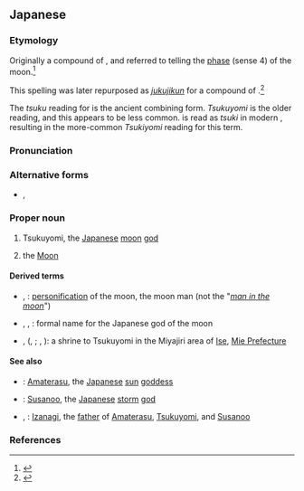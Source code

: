 ==Japanese==
<div style="float:right;">
{{wikipedia|lang=ja}}
{{wikipedia|Tsukuyomi}}
</div>
{{ja-kanjitab|つき|よみ|yomi=k}}
{{ja-kanjitab|つく|よみ|yomi=k}}

===Etymology===
Originally a compound of {{compound|lang=ja|sort=つくよみ|月|tr1=tsuku|t1=the moon|読み|tr2=yomi|t2=reading|pos2=ancient meaning of “counting”}}, and referred to telling the [[phase]] (sense 4) of the moon.<ref name="KDJ">{{R:Kokugo Dai Jiten}}</ref>

This spelling was later repurposed as [[熟字訓#Japanese|''jukujikun'']] for a compound of {{compound|lang=ja|sort=つくよみ|月|tr1=tsuku|t1=the moon|夜|tr2=yo|t2=night|神|tr3=mi|t3=god}}.<ref name="KDJ">{{R:Kokugo Dai Jiten}}</ref>

The ''tsuku'' reading for {{m|ja|月}} is the ancient combining form.  ''Tsukuyomi'' is the older reading, and this appears to be less common.  {{m|ja|月}} is read as ''tsuki'' in modern {{etyl|ja|-}}, resulting in the more-common ''Tsukiyomi'' reading for this term.

===Pronunciation===
{{ja-pron|つくよみ|y=k}}
{{ja-pron|つきよみ|y=k|acc=h|dev=1|acc_ref=SMK5,NHK}}

===Alternative forms===
* {{ja-l|月読み}}, {{ja-l|月夜見}}

===Proper noun===
{{ja-pos|proper|つくよみ|ツクヨミ|つきよみ|ツキヨミ}}

# {{lb|ja|sort=つくよみ|Japanese mythology|Shinto}} Tsukuyomi, the [[Japanese]] [[moon]] [[god]]
# {{lb|ja|sort=つくよみ|poetic}} the [[Moon]]

====Derived terms====
* {{ja-l|月読男}}, {{ja-l|月夜見男|つくよみおとこ|Tsukuyomi otoko}}: [[personification]] of the moon, the moon man (not the "''[[man in the moon]]''")
* {{ja-l|月読尊}}, {{ja-l|月読命}}, {{ja-l|月夜見命|つくよみのみこと|Tsukuyomi no Mikoto}}: formal name for the Japanese god of the moon
* {{ja-l|月読宮}}, {{ja-l|月夜見宮}} ({{ja-l|つきよみのみや}}, {{ja-l|||Tsukiyomi no Miya}}; {{ja-l|つくよみのみや}}, {{ja-l|||Tsukuyomi no Miya}}): a shrine to Tsukuyomi in the Miyajiri area of [[w:Ise, Mie|Ise]], [[w:Mie Prefecture|Mie Prefecture]]

====See also====
* {{ja-l|天照|あまてらす|Amaterasu}}: [[Amaterasu]], the [[Japanese]] [[sun]] [[goddess]]
* {{ja-l|須佐之男|すさのお|Susanoo}}: [[Susanoo]], the [[Japanese]] [[storm]] [[god]]
* {{ja-l|伊邪那岐}}, {{ja-l|伊弉諾|いざなぎ|Izanagi}}: [[Izanagi]], the [[father]] of [[Amaterasu]], [[Tsukuyomi]], and [[Susanoo]]

===References===
<references/>
{{catlangcode|ja|Gods|Japanese mythology|sort=つくよみ}}